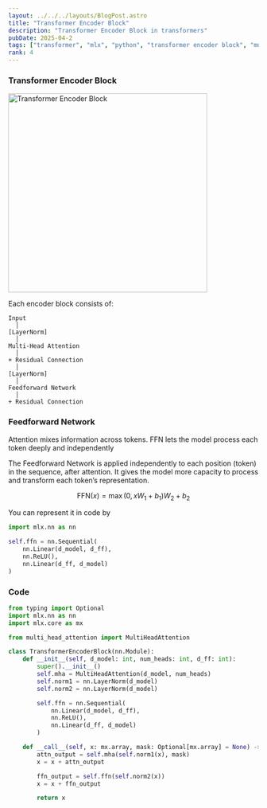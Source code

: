 ```yaml
---
layout: ../../../layouts/BlogPost.astro
title: "Transformer Encoder Block"
description: "Transformer Encoder Block in transformers"
pubDate: 2025-04-2
tags: ["transformer", "mlx", "python", "transformer encoder block", "multi head attention", "feed forward network"]
rank: 4
---
```


### Transformer Encoder Block

<img src="https://d3p2bvoe452d0z.cloudfront.net/transformer_encoder_block.png" width="400" alt="Transformer Encoder Block" class="rounded-lg"/>

Each encoder block consists of:

```
Input
  │
[LayerNorm]
  │
Multi-Head Attention
  │
+ Residual Connection
  │
[LayerNorm]
  │
Feedforward Network
  │
+ Residual Connection
```

### Feedforward Network

Attention mixes information across tokens. FFN lets the model process each token deeply and independently

The Feedforward Network is applied independently to each position (token) in the sequence, after attention. It gives the model more capacity to process and transform each token’s representation.

$$
\text{FFN}(x) = \max(0, xW_1 + b_1)W_2 + b_2
$$

You can represent it in code by

```python
import mlx.nn as nn

self.ffn = nn.Sequential(
    nn.Linear(d_model, d_ff),
    nn.ReLU(),
    nn.Linear(d_ff, d_model)
)
```

### Code

```python
from typing import Optional
import mlx.nn as nn
import mlx.core as mx

from multi_head_attention import MultiHeadAttention

class TransformerEncoderBlock(nn.Module):
    def __init__(self, d_model: int, num_heads: int, d_ff: int):
        super().__init__()
        self.mha = MultiHeadAttention(d_model, num_heads)
        self.norm1 = nn.LayerNorm(d_model)
        self.norm2 = nn.LayerNorm(d_model)

        self.ffn = nn.Sequential(
            nn.Linear(d_model, d_ff),
            nn.ReLU(),
            nn.Linear(d_ff, d_model)
        )

    def __call__(self, x: mx.array, mask: Optional[mx.array] = None) -> mx.array:
        attn_output = self.mha(self.norm1(x), mask)
        x = x + attn_output

        ffn_output = self.ffn(self.norm2(x))
        x = x + ffn_output

        return x

```

